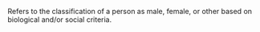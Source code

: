 Refers to the classification of a person as male, female, or other based on biological and/or social
criteria.
